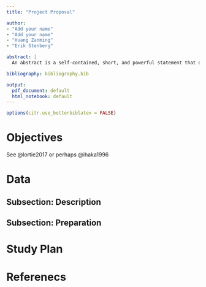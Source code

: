 ```yaml
---
title: "Project Proposal"

author:
- "Add your name"
- "Add your name"
- "Huang Zanming"
- "Erik Stenberg"

abstract: |
  An abstract is a self-contained, short, and powerful statement that describes a larger work. Components vary according to discipline. An abstract of a social science or scientific work may contain the scope, purpose, results, and contents of the work. An abstract of a humanities work may contain the thesis, background, and conclusion of the larger work. An abstract is not a review, nor does it evaluate the work being abstracted.  s

bibliography: bibliography.bib

output:
  pdf_document: default
  html_notebook: default
---
```


```r
options(citr.use_betterbiblatex = FALSE)
```


# Objectives

See @lortie2017 or perhaps @ihaka1996

# Data

## Subsection: Description

## Subsection: Preparation

# Study Plan

# Referenecs


